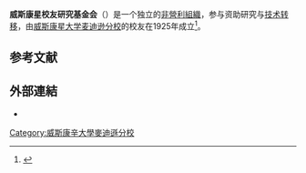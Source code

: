 <!-- 檔案不存在 [[File:Wisconsin_Alumni_Research_Foundation_(WARF)_new_logo_2014.png|thumb]] ，可從英文維基百科取得 -->
'''威斯康星校友研究基金会'''（{{lang-en|The Wisconsin Alumni Research Foundation}}）是一个独立的[[非營利組織|非營利組織]]，参与资助研究与[[技术转移|技术转移]]，由[[威斯康星大学麦迪逊分校|威斯康星大学麦迪逊分校]]的校友在1925年成立<ref>{{cite journal|last1=Apple|first1=Rima D.|title=Patenting University Research: Harry Steenbock and the Wisconsin Alumni Research Foundation|journal=Isis|date=September 1989|volume=80|issue=3|pages=374–394|doi=10.1086/355081|url=https://semanticscholar.org/paper/c351db6af98e8e98c10190881ab2447a98abd5bd}}</ref>。

==参考文献==
{{Reflist}}

==外部連結==
* {{Official website|http://www.warf.org}}

[[Category:威斯康辛大學麥迪遜分校|Category:威斯康辛大學麥迪遜分校]]